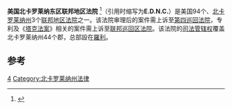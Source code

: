 {{Infobox U.S. district court
|district name =  美国北卡罗莱纳东区联邦地区法院
|abbrev = E.D.N.C.
|appeals to = 第四巡回
|map image name = 
|map image width = 200
|map image caption = 
|seal = 
|seal size = 160
|established = 1872年6月4日 
|judges assigned = 4
|chief judge = James C. Dever III
|official site = http://www.nced.uscourts.gov
}}

'''美国北卡罗莱纳东区联邦地区法院''' <ref name="中文名参考">{{cite web | url=http://www.chinatransparency.org/newsinfo.asp?newsid=9135 | title=中文名参考 | accessdate=2013-08-08 | deadurl=yes | archiveurl=https://web.archive.org/web/20130619223212/http://www.chinatransparency.org/newsinfo.asp?newsid=9135 | archivedate=2013-06-19 }}</ref>（引用时缩写为'''E.D.N.C.'''）是美国94个、[[北卡罗莱纳州|北卡罗莱纳州]]3个[[联邦地区法院|联邦地区法院]]之一。该法院审理后的案件需上诉至[[美国联邦第四巡回上诉法院|第四巡回法院]]，专利及《[[塔克法案|塔克法案]]》相关的案件需上诉至[[联邦巡回区法院|联邦巡回区法院]]。该法院的[[司法管辖权|司法管辖权]]覆盖北卡罗莱纳州44个郡，总部設在[[罗利_(北卡罗来纳州)|羅利]]。

==参考==
{{reflist}}
{{联邦地区法院}}

[[Category:美国联邦地区法院|4]]
[[Category:北卡罗莱纳州法律|Category:北卡罗莱纳州法律]]